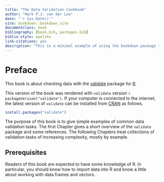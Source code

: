 ```yaml
--- 
title: "The Data Validation Cookbook"
author: "Mark P.J. van der Loo"
date: "`r Sys.Date()`"
site: bookdown::bookdown_site
documentclass: book
bibliography: [book.bib, packages.bib]
biblio-style: apalike
link-citations: yes
description: "This is a minimal example of using the bookdown package to write a book. The output format for this example is bookdown::gitbook."
---
```



# Preface {-}

This book is about checking data with the
[validate](https://cran.r-project.org/pacakge=validate) package for
[R](https://www.r-project.org). 

This version of the book was rendered with `validate` version `r
packageVersion("validate")`.  If your computer is connected to the internet,
the latest version of `validate` can be installed from
[CRAN](https://cran.r-project.org) as follows.
```r
install.packages("validate")
```

The purpose of this book is to give simple examples of common data validation
tasks. The first Chapter gives a short overview of the `validate` package and
some references. The following Chapters treat collections of validation
tasks of increasing complexity, mostly by example. 


## Prerequisites {-}

Readers of this book are expected to have some knowledge of R. In particular,
you should know how to import data into R and know a little about working with
data frames and vectors.




